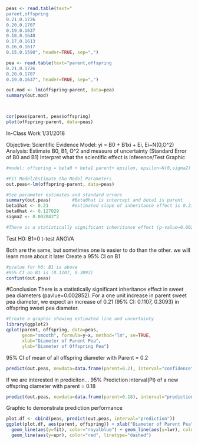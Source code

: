 



```{r}
peas <- read.table(text="
parent,offspring
0.21,0.1726
0.20,0.1707
0.19,0.1637
0.18,0.1640
0.17,0.1613
0.16,0.1617
0.15,0.1598", header=TRUE, sep=",")

pea <- read.table(text="parent,offspring
0.21,0.1726
0.20,0.1707
0.19,0.1637", header=TRUE, sep=",")

out.mod <- lm(offspring~parent, data=pea)
summary(out.mod)



cor(peas$parent, peas$offspring)
plot(offspring~parent, data=peas)
```
In-Class Work 1/31/2018

Objective: Scientific Evidence
Model: yi = B0 + B1xi + Ei, Ei~N(0,O^2)
Analysis:
     Estimate B0, B1, O^2 and measure of uncertainty (Standard Error of B0 and B1)
     Interpret what the scientific effect is
     Inference/Test
     Graphic
     
```{r}
#model: offspring = beta0 + beta1 parent+ epsilon, epsilon~N(0,sigma2)

#Fit Model/Estimate the Model Parameters
out.peas<-lm(offspring~parent, data=peas)

#See parameter estimates and standard errors
summary(out.peas)        #Beta0hat is intercept and beta1 is parent
beta1hat <- 0.21         #estimated slope of inheritance effect is 0.21
beta0hat <- 0.127029
sigma2 <- 0.002043^2

#There is a statistically significant inheritance effect (p-value=0.002852)
```


Test H0: B1=0
t-test
ANOVA

Both are the same, but sometimes one is easier to do than the other. we will learn more about it later
Create a 95% CI on B1
```{r}
#pvalue for h0: B1 is above
#95% CI on B1 is (0.1107, 0.3093)
confint(out.peas)
```
#Conclusion
There is a statistically significant inheritance effect in sweet pea diameters (pavlue=0.002852).
For a one unit increase in parent sweet pea diameter, we expect an increase of 0.21 (95% CI: 0.1107, 0.3093) in offspring sweet pea diameter.

```{r}
#Create a graphic showing estimated line and uncertainty
library(ggplot2)
qplot(parent, offspring, data=peas,
      geom="smooth", formula=y~x, method="lm", se=TRUE,
      xlab="Diameter of Parent Pea",
      ylab="Diameter of Offspring Pea")
```
95% CI of mean of all offspring diameter with Parent = 0.2
```{r}
predict(out.peas, newdata=data.frame(parent=0.2), interval="confidence")
```

If we are interested in prediciton...
95% Prediction interval(PI) of a new offspring diameter with parent = 0.18
```{r}
predict(out.peas, newdata=data.frame(parent=0.18), interval="prediction")
```

Graphic to demonstrate prediction performance
```{r}
plot.df <- cbind(peas, predict(out.peas, interval="prediction"))
ggplot(plot.df, aes(parent, offspring)) + xlab("Diameter of Parent Pea") + geom_point() + 
  geom_line(aes(y=fit), color="royalblue") + geom_line(aes(y=lwr), color="red", linetype="dashed") +
  geom_line(aes(y=upr), color="red", linetype="dashed")
```































